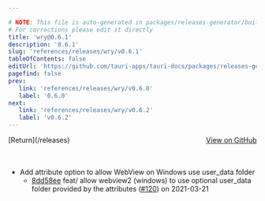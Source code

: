```yaml
---

# NOTE: This file is auto-generated in packages/releases-generator/build.ts
# For corrections please edit it directly
title: 'wry@0.6.1'
description: '0.6.1'
slug: 'references/releases/wry/v0.6.1'
tableOfContents: false
editUrl: 'https://github.com/tauri-apps/tauri-docs/packages/releases-generator/build.ts'
pagefind: false
prev:
   link: 'references/releases/wry/v0.6.0'
   label: '0.6.0'
next:
   link: 'references/releases/wry/v0.6.2'
   label: 'v0.6.2'
---
```


<div style="margin-bottom:3rem; display: flex; justify-content: space-between; align-items: center"><span>[Return](/releases)</span><span><a href="https://github.com/tauri-apps/wry/releases/tag/wry-v0.6.1">View on GitHub</a></span></div>

- Add attribute option to allow WebView on Windows use user_data folder
  - [8dd58ee](https://github.com/tauri-apps/wry/commit/8dd58eec77d4c89491b1af427d06c4ee6cfa8e58) feat/ allow webview2 (windows) to use optional user_data folder provided by the attributes ([#120](https://github.com/tauri-apps/wry/pull/120)) on 2021-03-21

